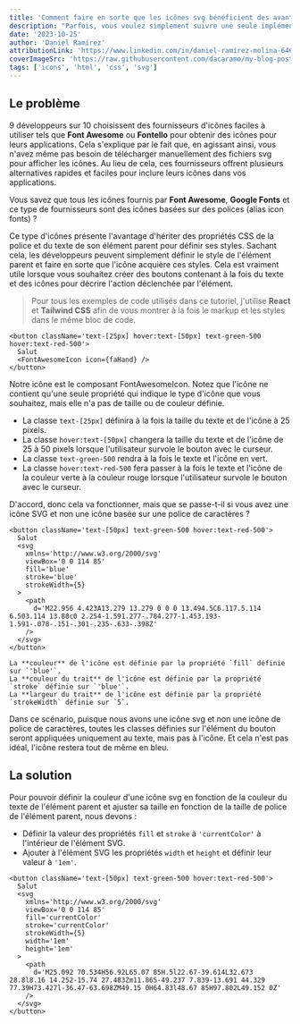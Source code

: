 ```yaml
---
title: 'Comment faire en sorte que les icônes svg bénéficient des avantages des icon fonts'
description: "Parfois, vous voulez simplement suivre une seule implémentation de code lors de la stylisation des icônes, que ce soit une icône svg personnalisée ou une icône basée sur une police de caractères d'une bibliothèque tierce. Apprenons comment faire en sorte que chaque icône suive les styles spécifiés sur son élément parent, quel que soit le type d'icône."
date: '2023-10-25'
author: 'Daniel Ramírez'
attributionLink: 'https://www.linkedin.com/in/daniel-ramírez-molina-6465a1211'
coverImageSrc: 'https://raw.githubusercontent.com/dacaramo/my-blog-posts/master/images/icon-fonts-benefits-on-svg/cover.jpg'
tags: ['icons', 'html', 'css', 'svg']
---
```


## Le problème

9 développeurs sur 10 choisissent des fournisseurs d'icônes faciles à utiliser tels que **Font Awesome** ou **Fontello** pour obtenir des icônes pour leurs applications. Cela s'explique par le fait que, en agissant ainsi, vous n'avez même pas besoin de télécharger manuellement des fichiers svg pour afficher les icônes. Au lieu de cela, ces fournisseurs offrent plusieurs alternatives rapides et faciles pour inclure leurs icônes dans vos applications.

Vous savez que tous les icônes fournis par **Font Awesome**, **Google Fonts** et ce type de fournisseurs sont des icônes basées sur des polices (alias icon fonts) ?

Ce type d'icônes présente l'avantage d'hériter des propriétés CSS de la police et du texte de son élément parent pour définir ses styles. Sachant cela, les développeurs peuvent simplement définir le style de l'élément parent et faire en sorte que l'icône acquière ces styles. Cela est vraiment utile lorsque vous souhaitez créer des boutons contenant à la fois du texte et des icônes pour décrire l'action déclenchée par l'élément.

> Pour tous les exemples de code utilisés dans ce tutoriel, j'utilise **React** et **Tailwind CSS** afin de vous montrer à la fois le markup et les styles dans le même bloc de code.

```TSX
<button className='text-[25px] hover:text-[50px] text-green-500 hover:text-red-500'>
  Salut
  <FontAwesomeIcon icon={faHand} />
</button>
```

Notre icône est le composant FontAwesomeIcon. Notez que l'icône ne contient qu'une seule propriété qui indique le type d'icône que vous souhaitez, mais elle n'a pas de taille ou de couleur définie.

- La classe `text-[25px]` définira à la fois la taille du texte et de l'icône à 25 pixels.
- La classe `hover:text-[50px]` changera la taille du texte et de l'icône de 25 à 50 pixels lorsque l'utilisateur survole le bouton avec le curseur.
- La classe `text-green-500` rendra à la fois le texte et l'icône en vert.
- La classe `hover:text-red-500` fera passer à la fois le texte et l'icône de la couleur verte à la couleur rouge lorsque l'utilisateur survole le bouton avec le curseur.

D'accord, donc cela va fonctionner, mais que se passe-t-il si vous avez une icône SVG et non une icône basée sur une police de caractères ?

```TSX
<button className='text-[50px] text-green-500 hover:text-red-500'>
  Salut
  <svg
    xmlns='http://www.w3.org/2000/svg'
    viewBox='0 0 114 85'
    fill='blue'
    stroke='blue'
    strokeWidth={5}
  >
    <path
      d='M22.956 4.423A13.279 13.279 0 0 0 13.494.5C6.117.5.114 6.503.114 13.88c0 2.254-1.591.277-.784.277-1.453.193-1.591-.078-.151-.301-.235-.633-.398Z'
    />
  </svg>
</button>
```

    La **couleur** de l'icône est définie par la propriété `fill` définie sur `'blue'`.
    La **couleur du trait** de l'icône est définie par la propriété `stroke` définie sur `'blue'`.
    La **largeur du trait** de l'icône est définie par la propriété `strokeWidth` définie sur `5`.

Dans ce scénario, puisque nous avons une icône svg et non une icône de police de caractères, toutes les classes définies sur l'élément du bouton seront appliquées uniquement au texte, mais pas à l'icône. Et cela n'est pas idéal, l'icône restera tout de même en bleu.

## La solution

Pour pouvoir définir la couleur d'une icône svg en fonction de la couleur du texte de l'élément parent et ajuster sa taille en fonction de la taille de police de l'élément parent, nous devons :

- Définir la valeur des propriétés `fill` et `stroke` à `'currentColor'` à l'intérieur de l'élément SVG.
- Ajouter à l'élément SVG les propriétés `width` et `height` et définir leur valeur à `'1em'`.

```TSX
<button className='text-[50px] text-green-500 hover:text-red-500'>
  Salut
  <svg
    xmlns='http://www.w3.org/2000/svg'
    viewBox='0 0 114 85'
    fill='currentColor'
    stroke='currentColor'
    strokeWidth={5}
    width='1em'
    height='1em'
  >
    <path
      d='M25.092 70.534H56.92L65.07 85H.5l22.67-39.614L32.673 28.8l8.16 14.252-15.74 27.483Zm11.865-49.237 7.839-13.691 44.329 77.39H73.427l-36.47-63.698ZM49.15 0H64.83l48.67 85H97.802L49.152 0Z'
    />
  </svg>
</button>
```
